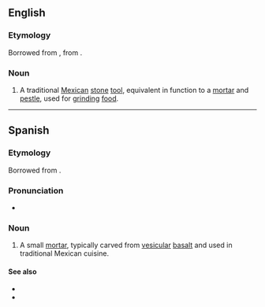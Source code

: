 ==English==
{{wikipedia}}

===Etymology===
Borrowed from {{bor|en|es|molcajete}}, from {{der|en|nci|mōlcaxitl}}.

===Noun===
{{en-noun}}

# A traditional [[Mexican]] [[stone]] [[tool]], equivalent in function to a [[mortar]] and [[pestle]], used for [[grind]]ing [[food]].

----

==Spanish==

===Etymology===
Borrowed from {{bor|es|nci|mōlcaxitl}}.

===Pronunciation===
* {{IPA|/mo̞lkaˈxe̞t̪e̞/|lang=es}}

{{wikipedia|lang=es}}

===Noun===
{{es-noun|m}}

# {{lb|es|Mexico}} A small [[mortar]], typically carved from [[vesicular]] [[basalt]] and used in traditional Mexican cuisine.

====See also====
* {{l|es|mortero|g=m}}
* {{l|es|tejolote|g=m}}
